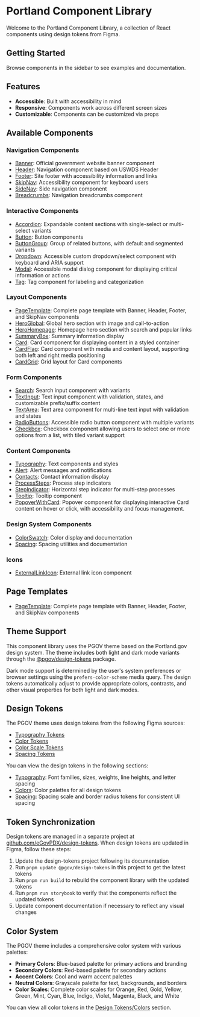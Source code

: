 
<Meta title="Introduction" />

# Portland Component Library

Welcome to the Portland Component Library, a collection of React components using design tokens from Figma.

## Getting Started

Browse components in the sidebar to see examples and documentation.

## Features

- **Accessible**: Built with accessibility in mind
- **Responsive**: Components work across different screen sizes
- **Customizable**: Components can be customized via props

## Available Components

### Navigation Components
- [Banner](/docs/components-banner--docs): Official government website banner component
- [Header](/docs/components-header--docs): Navigation component based on USWDS Header
- [Footer](/docs/components-footer--docs): Site footer with accessibility information and links
- [SkipNav](/docs/components-skipnav--docs): Accessibility component for keyboard users
- [SideNav](/docs/components-sidenav--docs): Side navigation component
- [Breadcrumbs](/docs/components-breadcrumbs--docs): Navigation breadcrumbs component

### Interactive Components
- [Accordion](/docs/components-accordion--docs): Expandable content sections with single-select or multi-select variants
- [Button](/docs/components-button--docs): Button components
- [ButtonGroup](/docs/components-buttongroup--docs): Group of related buttons, with default and segmented variants
- [Dropdown](/docs/components-dropdown--docs): Accessible custom dropdown/select component with keyboard and ARIA support
- [Modal](/docs/components-modal--docs): Accessible modal dialog component for displaying critical information or actions
- [Tag](/docs/components-tag--docs): Tag component for labeling and categorization

### Layout Components
- [PageTemplate](/docs/templates-pagetemplate--docs): Complete page template with Banner, Header, Footer, and SkipNav components
- [HeroGlobal](/docs/components-heroglobal--docs): Global hero section with image and call-to-action
- [HeroHomepage](/docs/components-herohomepage--docs): Homepage hero section with search and popular links
- [SummaryBox](/docs/components-summarybox--docs): Summary information display
- [Card](/docs/components-card--docs): Card component for displaying content in a styled container
- [CardFlag](/docs/components-cardflag--docs): Card component with media and content layout, supporting both left and right media positioning
- [CardGrid](/docs/components-cardgrid--docs): Grid layout for Card components

### Form Components
- [Search](/docs/components-search--docs): Search input component with variants
- [TextInput](/docs/components-textinput--docs): Text input component with validation, states, and customizable prefix/suffix content
- [TextArea](/docs/components-textarea--docs): Text area component for multi-line text input with validation and states
- [RadioButtons](/docs/components-radiobuttons--docs): Accessible radio button component with multiple variants
- [Checkbox](/docs/components-checkbox--docs): Checkbox component allowing users to select one or more options from a list, with tiled variant support

### Content Components
- [Typography](/docs/components-typography--docs): Text components and styles
- [Alert](/docs/components-alert--docs): Alert messages and notifications
- [Contacts](/docs/components-contacts--docs): Contact information display
- [ProcessSteps](/docs/components-processsteps--docs): Process step indicators
- [StepIndicator](/docs/components-stepindicator--docs): Horizontal step indicator for multi-step processes
- [Tooltip](/docs/components-tooltip--docs): Tooltip component
- [PopoverWithCard](/docs/components-popoverwithcard--docs): Popover component for displaying interactive Card content on hover or click, with accessibility and focus management.

### Design System Components
- [ColorSwatch](/docs/components-colorswatch--docs): Color display and documentation
- [Spacing](/docs/components-spacing--docs): Spacing utilities and documentation

### Icons
- [ExternalLinkIcon](/docs/components-externallinkicon--docs): External link icon component

## Page Templates

- [PageTemplate](/docs/templates-pagetemplate--docs): Complete page template with Banner, Header, Footer, and SkipNav components

## Theme Support

This component library uses the PGOV theme based on the Portland.gov design system. The theme includes both light and dark mode variants through the [@pgov/design-tokens](https://github.com/eGovPDX/design-tokens) package.

Dark mode support is determined by the user's system preferences or browser settings using the `prefers-color-scheme` media query. The design tokens automatically adjust to provide appropriate colors, contrasts, and other visual properties for both light and dark modes.

## Design Tokens

The PGOV theme uses design tokens from the following Figma sources:

- [Typography Tokens](https://www.figma.com/design/tIoZZeEbUXEbSeYUuQ7Nnr/PGOV-Design-System-(USWDS)?node-id=161-4230&t=xJOdl0Cp5dzE6Zt7-1) <ExternalLinkIcon />
- [Color Tokens](https://www.figma.com/design/tIoZZeEbUXEbSeYUuQ7Nnr/PGOV-Design-System-(USWDS)?node-id=165-2532&t=xJOdl0Cp5dzE6Zt7-1) <ExternalLinkIcon />
- [Color Scale Tokens](https://www.figma.com/design/tIoZZeEbUXEbSeYUuQ7Nnr/PGOV-Design-System-(USWDS)?node-id=346-2740&m=dev) <ExternalLinkIcon />
- [Spacing Tokens](https://www.figma.com/design/tIoZZeEbUXEbSeYUuQ7Nnr/PGOV-Design-System-(USWDS)?node-id=351-581&t=xJOdl0Cp5dzE6Zt7-1) <ExternalLinkIcon />

You can view the design tokens in the following sections:
- [Typography](/docs/design-tokens-typography--docs): Font families, sizes, weights, line heights, and letter spacing
- [Colors](/docs/design-tokens-colors--docs): Color palettes for all design tokens
- [Spacing](/docs/design-tokens-spacing--docs): Spacing scale and border radius tokens for consistent UI spacing

## Token Synchronization

Design tokens are managed in a separate project at [github.com/eGovPDX/design-tokens](https://github.com/eGovPDX/design-tokens). When design tokens are updated in Figma, follow these steps:

1. Update the design-tokens project following its documentation
2. Run `pnpm update @pgov/design-tokens` in this project to get the latest tokens
3. Run `pnpm run build` to rebuild the component library with the updated tokens
4. Run `pnpm run storybook` to verify that the components reflect the updated tokens
5. Update component documentation if necessary to reflect any visual changes

## Color System

The PGOV theme includes a comprehensive color system with various palettes:

- **Primary Colors**: Blue-based palette for primary actions and branding
- **Secondary Colors**: Red-based palette for secondary actions
- **Accent Colors**: Cool and warm accent palettes
- **Neutral Colors**: Grayscale palette for text, backgrounds, and borders
- **Color Scales**: Complete color scales for Orange, Red, Gold, Yellow, Green, Mint, Cyan, Blue, Indigo, Violet, Magenta, Black, and White

You can view all color tokens in the [Design Tokens/Colors](/docs/design-tokens-colors--docs) section. 